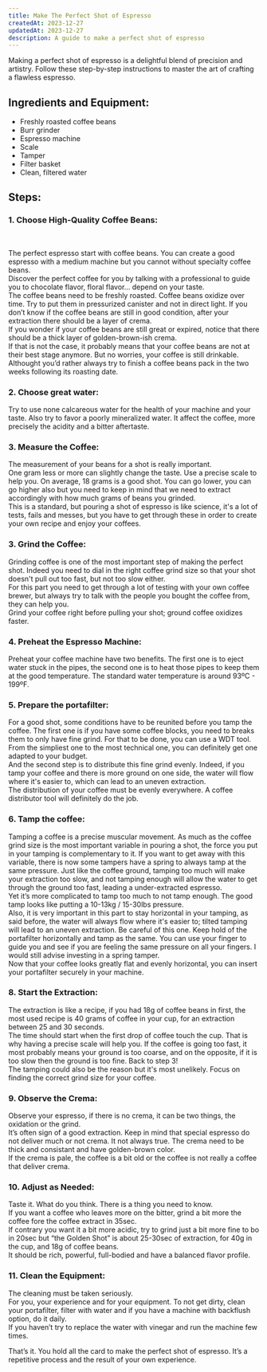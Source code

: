 ```yaml
---
title: Make The Perfect Shot of Espresso
createdAt: 2023-12-27
updatedAt: 2023-12-27
description: A guide to make a perfect shot of espresso
---
```


Making a perfect shot of espresso is a delightful blend of precision and artistry. Follow these step-by-step instructions to master the art of crafting a flawless espresso.

## Ingredients and Equipment:

- Freshly roasted coffee beans
- Burr grinder
- Espresso machine
- Scale
- Tamper
- Filter basket
- Clean, filtered water

## Steps:

### 1. Choose High-Quality Coffee Beans:
<br/>

The perfect espresso start with coffee beans. You can create a good espresso with a medium machine but you cannot without specialty coffee beans.<br/>
Discover the perfect coffee for you by talking with a professional to guide you to chocolate flavor, floral flavor… depend on your taste. <br/> The coffee beans need to be freshly roasted. 
Coffee beans oxidize over time. Try to put them in pressurized canister and not in direct light. If you don’t know if the coffee beans are still in good condition,
after your extraction there should be a layer of crema. <br/> If you wonder if your coffee beans are still great or expired, notice that there should be a thick layer of golden-brown-ish crema.<br/>If that is not the case, it probably means that your coffee beans are not at their best stage anymore. But no worries, your coffee is still drinkable. Althought you’d rather always try to finish a coffee beans pack in the two weeks following its roasting date. 

### 2. Choose great water:

Try to use none calcareous water for the health of your machine and your taste. Also try to favor a poorly mineralized water.
It affect the coffee, more precisely the acidity and a bitter aftertaste.

### 3. Measure the Coffee:

The measurement of your beans for a shot is really important.
<br/>One gram less or more can slightly change the taste. Use a precise scale to help you.
On average, 18 grams is a good shot. You can go lower, you can go higher also but you need to keep in mind that we need to extract accordingly with how much grams of beans you grinded.
<br/>This is a standard, but pouring a shot of espresso is like science, it's a lot of tests, fails and messes, but you have to get through these in order to create your own recipe and enjoy your coffees.

### 3. Grind the Coffee:

Grinding coffee is one of the most important step of making the perfect shot.
Indeed you need to dial in the right coffee grind size so that your shot doesn't pull out too fast, but not too slow either. 
<br/>For this part you need to get through a lot of testing with your own coffee brewer, but always try to talk with the people you bought the coffee from, they can help you.<br/>Grind your coffee right before pulling your shot; ground coffee oxidizes faster. 

### 4. Preheat the Espresso Machine:

Preheat your coffee machine have two benefits. The first one is to eject water stuck in the pipes, the second one is to heat those pipes to keep them at the good temperature. The standard water temperature is around 93ºC - 199ºF. 

### 5. Prepare the portafilter:

For a good shot, some conditions have to be reunited before you tamp the coffee. The first one is if you have some coffee blocks, you need to breaks them to only have fine grind. For that to be done, you can use a WDT tool. From the simpliest one to the most technical one, you can definitely get one adapted to your budget.
<br/>And the second step is to distribute this fine grind evenly. Indeed, if you tamp your coffee and there is more ground on one side, the water will flow where it's easier to, which can lead to an uneven extraction.
<br/>The distribution of your coffee must be evenly everywhere. A coffee distributor tool will definitely do the job.

### 6. Tamp the coffee:

Tamping a coffee is a precise muscular movement. As much as the coffee grind size is the most important variable in pouring a shot, the force you put in your tamping is complementary to it. If you want to get away with this variable, there is now some tampers have a spring to always tamp at the same pressure. Just like the coffee ground, tamping too much will make your extraction too slow, and not tamping enough will allow the water to get through the ground too fast, leading a under-extracted espresso.
<br/>Yet it’s more complicated to tamp too much to not tamp enough. The good tamp looks like putting a 10-13kg / 15-30lbs pressure. <br/>Also, it is very important in this part to stay horizontal in your tamping, as said before, the water will always flow where it's easier to; tilted tamping will lead to an uneven extraction. Be careful of this one. 
Keep hold of the portafilter horizontally and tamp as the same. You can use your finger to guide you and see if you are feeling the same pressure on all your fingers. I would still advise investing in a spring tamper.
<br/>Now that your coffee looks greatly flat and evenly horizontal, you can insert your portafilter securely in your machine.

### 8. Start the Extraction:

The extraction is like a recipe, if you had 18g of coffee beans in first, the most used recipe is 40 grams of coffee in your cup, for an extraction between 25 and 30 seconds.
<br/>The time should start when the first drop of coffee touch the cup. That is why having a precise scale will help you.
If the coffee is going too fast, it most probably means your ground is too coarse, and on the opposite, if it is too slow then the ground is too fine. Back to step 3!
<br/> The tamping could also be the reason but it's most unelikely. Focus on finding the correct grind size for your coffee.

### 9. Observe the Crema:

Observe your espresso, if there is no crema, it can be two things, the oxidation or the grind.
<br/>It’s often sign of a good extraction. Keep in mind that special espresso do not deliver much or not crema.
It not always true. The crema need to be thick and consistant and have golden-brown color.
<br/>If the crema is pale, the coffee is a bit old or the coffee is not really a coffee that deliver crema.

### 10. Adjust as Needed:

Taste it. What do you think. There is a thing you need to know.
<br/>If you want a coffee who leaves more on the bitter, grind a bit more the coffee fore the coffee extract in 35sec.
<br/>If contrary you want it a bit more acidic, try to grind just a bit more fine to bo in 20sec but “the Golden Shot” is about 25-30sec of extraction, for 40g in the cup, and 18g of coffee beans.
<br/>It should be rich, powerful, full-bodied and have a balanced flavor profile.

### 11. Clean the Equipment:

The cleaning must be taken seriously.
<br/>For you, your experience and for your equipment. To not get dirty, clean your portafilter, filter with water and if you have a machine with backflush option, do it daily.
<br/>If you haven’t try to replace the water with vinegar and run the machine few times.

That’s it. You hold all the card to make the perfect shot of espresso. It’s a repetitive process and the result of your own experience.